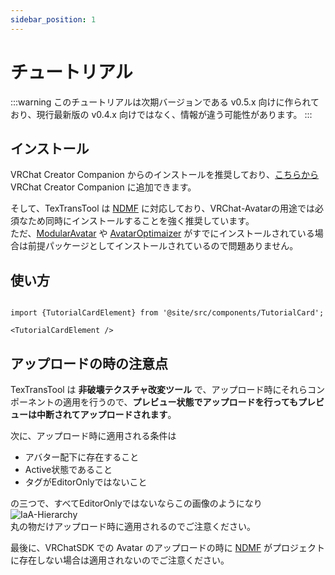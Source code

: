 ```yaml
---
sidebar_position: 1
---
```


# チュートリアル

:::warning
このチュートリアルは次期バージョンである v0.5.x 向けに作られており、現行最新版の v0.4.x 向けではなく、情報が違う可能性があります。
:::

## インストール

VRChat Creator Companion からのインストールを推奨しており、[こちらから](vcc://vpm/addRepo?url=https%3A%2F%2Fvpm.rs64.net%2Fvpm.json) VRChat Creator Companion に追加できます。

そして、TexTransTool は [NDMF](https://github.com/bdunderscore/ndmf) に対応しており、VRChat-Avatarの用途では必須なため同時にインストールすることを強く推奨しています。  
ただ、[ModularAvatar](https://modular-avatar.nadena.dev/ja/) や [AvatarOptimaizer](https://vpm.anatawa12.com/avatar-optimizer/ja/) がすでにインストールされている場合は前提パッケージとしてインストールされているので問題ありません。

## 使い方

```mdx-code-block

import {TutorialCardElement} from '@site/src/components/TutorialCard';

<TutorialCardElement />

```

## アップロードの時の注意点

TexTransTool は __非破壊テクスチャ改変ツール__ で、アップロード時にそれらコンポーネントの適用を行うので、__プレビュー状態でアップロードを行ってもプレビューは中断されてアップロードされます__。

次に、アップロード時に適用される条件は

- アバター配下に存在すること
- Active状態であること
- タグがEditorOnlyではないこと

の三つで、すべてEditorOnlyではないならこの画像のようになり  
![IaA-Hierarchy](img/IaA-Hierarchy.png)  
丸の物だけアップロード時に適用されるのでご注意ください。

最後に、VRChatSDK での Avatar のアップロードの時に [NDMF](https://github.com/bdunderscore/ndmf) がプロジェクトに存在しない場合は適用されないのでご注意ください。